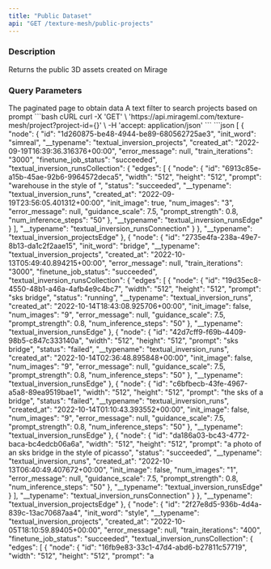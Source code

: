 ```yaml
---
title: "Public Dataset"
api: "GET /texture-mesh/public-projects"
---
```


### Description
Returns the public 3D assets created on Mirage

### Query Parameters
<ParamField query="page" type="string">
  The paginated page to obtain data
</ParamField>

<ParamField query="filter" type="string">
  A text filter to search projects based on prompt
</ParamField>

<RequestExample>
```bash cURL
curl -X 'GET' \
  'https://api.mirageml.com/texture-mesh/project?project-id={}' \
  -H 'accept: application/json'
```
</RequestExample>

<ResponseExample>
```json
[
  {
    "node": {
      "id": "1d260875-be48-4944-be89-680562725ae3",
      "init_word": "simreal",
      "__typename": "textual_inversion_projects",
      "created_at": "2022-09-19T16:39:36.316376+00:00",
      "error_message": null,
      "train_iterations": "3000",
      "finetune_job_status": "succeeded",
      "textual_inversion_runsCollection": {
        "edges": [
          {
            "node": {
              "id": "6913c85e-a15b-45ae-92b6-9964572deca5",
              "width": "512",
              "height": "512",
              "prompt": "warehouse in the style of <simreal>",
              "status": "succeeded",
              "__typename": "textual_inversion_runs",
              "created_at": "2022-09-19T23:56:05.401312+00:00",
              "init_image": true,
              "num_images": "3",
              "error_message": null,
              "guidance_scale": 7.5,
              "prompt_strength": 0.8,
              "num_inference_steps": "50"
            },
            "__typename": "textual_inversion_runsEdge"
          }
        ],
        "__typename": "textual_inversion_runsConnection"
      }
    },
    "__typename": "textual_inversion_projectsEdge"
  },
  {
    "node": {
      "id": "2735e4fa-238a-49e7-8b13-da1c2f2aae15",
      "init_word": "bridge",
      "__typename": "textual_inversion_projects",
      "created_at": "2022-10-13T05:49:40.894215+00:00",
      "error_message": null,
      "train_iterations": "3000",
      "finetune_job_status": "succeeded",
      "textual_inversion_runsCollection": {
        "edges": [
          {
            "node": {
              "id": "19d35ec8-4550-48b1-a46a-4afb4e9c4bc7",
              "width": "512",
              "height": "512",
              "prompt": "sks bridge",
              "status": "running",
              "__typename": "textual_inversion_runs",
              "created_at": "2022-10-14T18:43:08.925706+00:00",
              "init_image": false,
              "num_images": "9",
              "error_message": null,
              "guidance_scale": 7.5,
              "prompt_strength": 0.8,
              "num_inference_steps": "50"
            },
            "__typename": "textual_inversion_runsEdge"
          },
          {
            "node": {
              "id": "42d7cff9-f69b-4409-98b5-c847c333140a",
              "width": "512",
              "height": "512",
              "prompt": "sks bridge",
              "status": "failed",
              "__typename": "textual_inversion_runs",
              "created_at": "2022-10-14T02:36:48.895848+00:00",
              "init_image": false,
              "num_images": "9",
              "error_message": null,
              "guidance_scale": 7.5,
              "prompt_strength": 0.8,
              "num_inference_steps": "50"
            },
            "__typename": "textual_inversion_runsEdge"
          },
          {
            "node": {
              "id": "c6bfbecb-43fe-4967-a5a8-89ea9519bae1",
              "width": "512",
              "height": "512",
              "prompt": "the sks of a bridge",
              "status": "failed",
              "__typename": "textual_inversion_runs",
              "created_at": "2022-10-14T01:10:43.393552+00:00",
              "init_image": false,
              "num_images": "9",
              "error_message": null,
              "guidance_scale": 7.5,
              "prompt_strength": 0.8,
              "num_inference_steps": "50"
            },
            "__typename": "textual_inversion_runsEdge"
          },
          {
            "node": {
              "id": "da186a03-bc43-4772-baca-bc4edcb06a6a",
              "width": "512",
              "height": "512",
              "prompt": "a photo of an sks bridge in the style of picasso",
              "status": "succeeded",
              "__typename": "textual_inversion_runs",
              "created_at": "2022-10-13T06:40:49.407672+00:00",
              "init_image": false,
              "num_images": "1",
              "error_message": null,
              "guidance_scale": 7.5,
              "prompt_strength": 0.8,
              "num_inference_steps": "50"
            },
            "__typename": "textual_inversion_runsEdge"
          }
        ],
        "__typename": "textual_inversion_runsConnection"
      }
    },
    "__typename": "textual_inversion_projectsEdge"
  },
  {
    "node": {
      "id": "2f27e8d5-936b-4d4a-839c-13ac70687aa4",
      "init_word": "style",
      "__typename": "textual_inversion_projects",
      "created_at": "2022-10-05T18:10:59.89405+00:00",
      "error_message": null,
      "train_iterations": "400",
      "finetune_job_status": "succeeded",
      "textual_inversion_runsCollection": {
        "edges": [
          {
            "node": {
              "id": "16fb9e83-33c1-47d4-abd6-b27811c57719",
              "width": "512",
              "height": "512",
              "prompt": "a <style>",
              "status": "failed",
              "__typename": "textual_inversion_runs",
              "created_at": "2022-10-05T18:59:51.106456+00:00",
              "init_image": false,
              "num_images": "9",
              "error_message": null,
              "guidance_scale": 7.5,
              "prompt_strength": 0.8,
              "num_inference_steps": "50"
            },
            "__typename": "textual_inversion_runsEdge"
          },
          {
            "node": {
              "id": "a0951da2-ab77-436a-94cd-c5941558a205",
              "width": "512",
              "height": "512",
              "prompt": "a <style>",
              "status": "succeeded",
              "__typename": "textual_inversion_runs",
              "created_at": "2022-10-05T19:03:35.021924+00:00",
              "init_image": false,
              "num_images": "9",
              "error_message": null,
              "guidance_scale": 7.5,
              "prompt_strength": 0.8,
              "num_inference_steps": "50"
            },
            "__typename": "textual_inversion_runsEdge"
          }
        ],
        "__typename": "textual_inversion_runsConnection"
      }
    },
    "__typename": "textual_inversion_projectsEdge"
  }
]
```
</ResponseExample>

